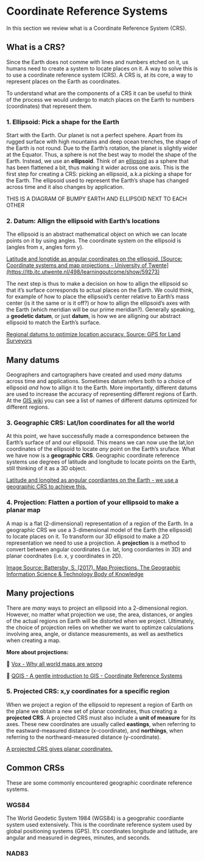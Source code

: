 # Coordinate Reference Systems

In this section we review what is a Coordinate Reference System (CRS).

## What is a CRS?

Since the Earth does not comme with lines and numbers etched on it, us humans need to create a system to locate places on it. 
A way to solve this is to use a coordinate reference system (CRS). 
A CRS is, at its core, a way to represent places on the Earth as coordinates.

To understand what are the components of a CRS it can be useful to think of the process we would undergo to match places on the Earth to numbers (coordinates) that represent them.

### 1.  Ellipsoid: Pick a shape for the Earth

Start with the Earth. 
Our planet is not a perfect spehere. 
Apart from its rugged surface with high mountains and deep ocean trenches, the shape of the Earth is not round. 
Due to the Earth's rotation, the planet is slightly wider at the Equator. 
Thus, a sphere is not the best way to model the shape of the Earth. 
Instead, we use an **ellipsoid**. 
Think of an [ellipsoid](https://en.wikipedia.org/wiki/Ellipsoid) as a sphere that has been flattened a bit, thus making it wider across one axis. 
This is the first step for creating a CRS: picking an ellipsoid, a.k.a picking a shape for the Earth. 
The ellipsoid used to represent the Earth's shape has changed across time and it also changes by application.

THIS IS A DIAGRAM OF BUMPY EARTH AND ELLIPSOID NEXT TO EACH OTHER


### 2. Datum: Allign the ellipsoid with Earth's locations

The ellipsoid is an abstract mathematical object on which we can locate points on it by using angles. 
The coordinate system on the ellipsoid is (angles from x, angles form y). 

[Latitude and longtide as angular coordinates on the ellipsoid. [Source: Coordinate systems and map projections - University of Twente](https://ltb.itc.utwente.nl/498/learningoutcome/show/59273)](/images/crs/lat_lon_ellipsoid.jpg)

The next step is thus to make a decision on how to allign the ellipsoid so that it's surface corresponds to actual places on the Earth. 
We could think, for example of how to place the ellipsoid's center relative to Earth's mass center (is it the same or is it off?) or how to allign the ellipsoid's axes with the Earth (which meridian will be our prime meridian?). 
Generally speaking, a **geodetic datum**, or just **datum**, is how we are alligning our abstract ellipsoid to match the Earth's surface. 

[Regional datums to optimize location accuracy. Source: GPS for Land Surveyors](/images/crs/European%20Datum.png)

::: {.callout-caution}
## Many datums
Geographers and cartographers have created and used *many* datums across time and applications. 
Sometimes datum refers both to a choice of ellipsoid *and* how to allign it to the Earth. 
More importantly, different datums are used to increase the accuracy of representing different regions of Earth. 
At the [GIS wiki](http://wiki.gis.com/wiki/index.php/Datum_(geodesy)) you can see a list of names of different datums optimized for different regions. 
:::

### 3. Geographic CRS: Lat/lon coordinates for all the world

At this point, we have successfully made a correspondence between the Earth's surface of and our ellipsoid. 
This means we can now use the lat,lon coordinates of the ellipsoid to locate *any* point on the Earth's sruface. 
What we have now is a **geographic CRS**. 
Geographic coordinate reference systems use degrees of latitude and longitude to locate points on the Earth, still thinking of it as a 3D object.

[Latitude and longited as angular coordiantes on the Earth - we use a geographic CRS to achieve this.](/images/crs/lat_lon_on_earth.png)

### 4. Projection: Flatten a portion of your ellipsoid to make a planar map

A map is a flat (2-dimensional) representation of a region of the Earth. 
In a geographic CRS we use a 3-dimensional model of the Earth (the ellipsoid) to locate places on it. 
To transform our 3D ellipsoid to make a 2D representation we need to use a projection. 
A **projection** is a method to convert between angular coordinates (i.e. lat, long coordiantes in 3D) and planar coordnates (i.e. x, y coordinates in 2D).

[Image Source: Battersby, S. (2017). Map Projections. The Geographic Information Science & Technology Body of Knowledge](/images/crs/figure2-projections.png)

::: {.callout-caution}
## Many projections
There are *many* ways to project an ellipsoid into a 2-dimensional region. 
However, no matter what projection we use, the area, distances, or angles of the actual regions on Earth will be distorted when we project. 
Ultimately, the choice of projection relies on whether we want to optimze calculations involving area, angle, or distance measurements, as well as aesthetics when creating a map.
:::

**More about projections:**

🎥 [Vox - Why all world maps are wrong](https://www.youtube.com/watch?v=kIID5FDi2JQ)

📖 [QGIS - A gentle introduction to GIS - Coordinate Reference Systems ](https://docs.qgis.org/3.28/en/docs/gentle_gis_introduction/coordinate_reference_systems.html)

### 5. Projected CRS: x,y coordinates for a specific region

When we project a region of the ellipsoid to represent a region of Earth on the plane we obtain a new set of planar coordinates, thus creating a **projected CRS**. 
A projected CRS must also include a **unit of measure** for its axes. 
These new coordinates are usually called **eastings**, when referring to the eastward-measured distance (x-coordinate), and **northings**, when referring to the northward-measured distance (y-coordinate). 

[A projected CRS gives planar coordinates.](/images/crs/projected_crs.png)

## Common CRSs

These are some commonly encountered geographic coordinate reference systems. 

### WGS84
The World Geodetic System 1984 (WGS84) is a geogprahic coordiante system used extensively. 
This is the coordinate reference system used by global positioning systems (GPS). 
It's coordinates longitude and latitude, are angular and measured in degrees, minutes, and seconds. 


### NAD83

<!--
### UTM
-->

<!--
## Matching CRS

- Which CRS to chose

## Resources

📖 [Choosing the Right Map Projection by  Michael Corey](https://source.opennews.org/articles/choosing-right-map-projection/)

📖 [NCEAS Overview of Coordinate Reference Systems (CRS) in R](https://www.nceas.ucsb.edu/sites/default/files/2020-04/OverviewCoordinateReferenceSystems.pdf)

-->


